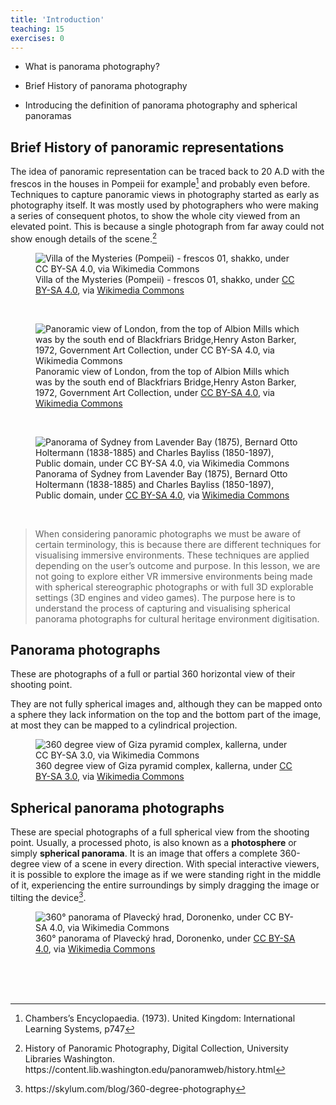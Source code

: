 ```yaml
---
title: 'Introduction'
teaching: 15
exercises: 0
---
```



:::::::::::::::::::::::::::::::::::::: questions 

- What is panorama photography?

:::::::::::::::::::::::::::::::::::::::::::::::::


:::::::::::::::::::::::::::::::::::::: objectives

- Brief History of panorama photography

- Introducing the definition of panorama photography and spherical panoramas

::::::::::::::::::::::::::::::::::::::::::::::::

<!--
::::::::::::::::::::::::::::::::::::: objectives
- Explains what is 360 Panoramas.

- Shows various scenarios where this technique can be applied to capture 360 environments.

- Shows how to capture 360 panoramas.

- Shows how to process and stitch 360 photo shooting.

- Shows How to publish 360 mono panorama.

 - Advantages and disadvantages of the use of these techniques.

::::::::::::::::::::::::::::::::::::::::::::::::



<span style="color:red">
NICOLA PLEASE use terminology correctly and consistently in the website. Either use the term: panoramic photos or 360 photos. Whatever you choose stick to it.
</span>
-->

## Brief History of panoramic representations

The idea of panoramic representation can be traced back to 20 A.D  with the frescos in the houses in Pompeii for example[^1] and probably even before. Techniques to capture panoramic views in photography started as early as photography itself. It was mostly used by photographers who were making a series of consequent photos, to show the whole city viewed from an elevated point. This is because a single photograph from far away could not show enough details of the scene.[^2]

![Villa of the Mysteries (Pompeii) - frescos 01, shakko, under [ CC BY-SA 4.0](https://creativecommons.org/licenses/by-sa/4.0), via [Wikimedia Commons](https://commons.wikimedia.org/wiki/File:Villa_of_the_Mysteries_(Pompeii)_-_frescos_01.jpg)](https://upload.wikimedia.org/wikipedia/commons/1/1b/Villa_of_the_Mysteries_%28Pompeii%29_-_frescos_01.jpg)


\

![Panoramic view of London, from the top of Albion Mills which was by the south end of Blackfriars Bridge,Henry Aston Barker, 1972, Government Art Collection, under [ CC BY-SA 4.0](https://creativecommons.org/licenses/by-sa/4.0), via [Wikimedia Commons](https://commons.wikimedia.org/wiki/File:Panorama_of_London_Barker.jpg)](https://upload.wikimedia.org/wikipedia/commons/d/d9/Panorama_of_London_Barker.jpg)

\

![Panorama of Sydney from Lavender Bay (1875), Bernard Otto Holtermann (1838-1885) and Charles Bayliss (1850-1897), Public domain, under [CC BY-SA 4.0](https://creativecommons.org/licenses/by-sa/4.0), via [Wikimedia Commons](https://commons.wikimedia.org/wiki/File:Panorama_of_Sydney_from_Lavender_Bay_(1875).jpg)](https://upload.wikimedia.org/wikipedia/commons/e/e3/Panorama_of_Sydney_from_Lavender_Bay_%281875%29.jpg)

\

> When considering panoramic photographs we must be aware of certain terminology, this is because there are different techniques for visualising immersive environments. These techniques are applied depending on the user's outcome and purpose. In this lesson, we are not going to explore either VR immersive environments being made with spherical stereographic photographs or with full 3D explorable settings (3D engines and video games). The purpose here is to understand the process of capturing and visualising spherical panorama photographs for cultural heritage environment digitisation.



## Panorama photographs

These are photographs of a full or partial 360 horizontal view of their shooting point. 

They are not fully spherical images and, although they can be mapped onto a sphere they lack information on the top and the bottom part of the image, at most they can be mapped to a cylindrical projection.

![360 degree view of Giza pyramid complex, kallerna, under [ CC BY-SA 3.0](https://creativecommons.org/licenses/by-sa/3.0), via [Wikimedia Commons](https://commons.wikimedia.org/wiki/File:Giza_pyramid_complex_-_360.jpg)](https://upload.wikimedia.org/wikipedia/commons/3/32/Giza_pyramid_complex_-_360.jpg)  



## Spherical panorama photographs

These are special photographs of a full spherical view from the shooting point. 
Usually, a processed photo, is also known as a **photosphere** or simply **spherical panorama**. It is an image that offers a complete 360-degree view of a scene in every direction. With special interactive viewers, it is possible to explore the image as if we were standing right in the middle of it, experiencing the entire surroundings by simply dragging the image or tilting the device[^3].


 ![360° panorama of Plavecký hrad, Doronenko, under [ CC BY-SA 4.0](https://creativecommons.org/licenses/by-sa/4.0), via [Wikimedia Commons](https://commons.wikimedia.org/wiki/File:Plaveck%C3%BD_hrad_360_panorama_06.jpg)](https://upload.wikimedia.org/wikipedia/commons/4/49/Plaveck%C3%BD_hrad_360_panorama_06.jpg) 
 
 
\
\
\

[^1]: Chambers's Encyclopaedia. (1973). United Kingdom: International Learning Systems, p747


[^2]: History of Panoramic Photography, Digital Collection, University Libraries Washington. https://content.lib.washington.edu/panoramweb/history.html

[^3]: https://skylum.com/blog/360-degree-photography





